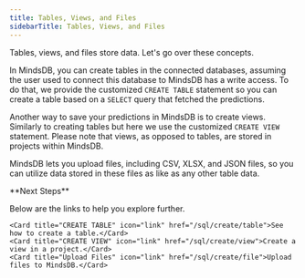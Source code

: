 ```yaml
---
title: Tables, Views, and Files
sidebarTitle: Tables, Views, and Files
---
```


Tables, views, and files store data. Let's go over these concepts.

In MindsDB, you can create tables in the connected databases, assuming the user used to connect this database to MindsDB has a write access. To do that, we provide the customized `CREATE TABLE` statement so you can create a table based on a `SELECT` query that fetched the predictions.

Another way to save your predictions in MindsDB is to create views. Similarly to creating tables but here we use the customized `CREATE VIEW` statement. Please note that views, as opposed to tables, are stored in projects within MindsDB.

MindsDB lets you upload files, including CSV, XLSX, and JSON files, so you can utilize data stored in these files as like as any other table data.

<Info>
**Next Steps**

Below are the links to help you explore further.

<CardGroup cols={3}>

    <Card title="CREATE TABLE" icon="link" href="/sql/create/table">See how to create a table.</Card>
    <Card title="CREATE VIEW" icon="link" href="/sql/create/view">Create a view in a project.</Card>
    <Card title="Upload Files" icon="link" href="/sql/create/file">Upload files to MindsDB.</Card>

</CardGroup>

</Info>
